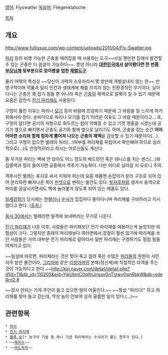 [[영어]]: Flyswatter
[[독일어]]: Fliegenklatsche

[[목차]]
== 개요 ==
http://www.fullissue.com/wp-content/uploads/2011/04/Fly-Swatter.jpg

[[파리]] 등의 비행 가능한 곤충을 때려잡을 때 사용하는 도구~~사실 웬만한 집에서 발견할 수 있는 곤충은 다 끔살이 가능하다~~. 뿐만 아니라 '''[[대한민국]]에서 살아봤다면 한 번쯤 [[부모님]]께 뒷부분으로 맞아봤을 법한 [[체벌]]도구'''.

물리 어택의 특성상 ~~당신이 괴력의 소유자라서 몇 방만에 개발살내지 않는 한~~ 반영구적이며 약품과 달리 인간과 생태계에 해를 끼치지 않는 친환경적인 무기이다. 날아다니는 곤충은 꽤 잡기 힘들 뿐 아니라 죽은 [[곤충]]의 체액으로 얼룩이 질 수 있기 때문에 요즘은 감전식 [[전기 파리채]]도 사용된다.

구멍이 뚫린 이유는 파리나 [[모기]] 등이 바람에 민감하기 때문에 그 바람을 덜 느끼게 하기 위해서라 한다. 손바닥으로 파리나 모기를 잡기 어려운 이유도 그 바람 때문이라고... 또, 구멍이 없다면 공기의 저항으로 휘두르는 힘이 약해질 수 있고 기껏 명중을 시켰는데 공기가 옆으로 빠지면서 곤충도 공기와 함께 옆으로 날리기도 하며, 곤충을 잡는 순간 '''어마어마한 소리와 함께 힘차게 뿜어져 나오는 곤충의 체액'''을 감상할 수 있기 때문이다(...). 그리고 구멍이 없으면 벌레의 처리(...)여부를 파리채를 뒤집어서 확인해야 하므로 심리적으로(...)도 안정적이라고 하시는 어르신들도 계신다. 

좀 무거운 파리는 벽에 안 앉아도 어느 정도의 배드민턴 혹은 테니스를 치는 센스(...)와 집중력과 힘이 들어가면 공중에서 격추가 가능하다. 다만 어디로 날라갈 지 모르니 주의.  

격추시킨 벌레는 휴지로 싸서 치워야 하는데 요즘 제품엔 손잡이가 분리 구조로 되어 있어 분리하면 빠져나온 쪽이 [[핀셋]]으로 변하는 물건도 있다. [[빗자루]]처럼 생겨서 충격으로 파리를 끔살시키면서도 벽에 눌러붙지 않도록 되어 있는 제품도 있다.

[[일제강점기]] 당시에는 [[헌병]]이나 [[순사]]가 집집마다 돌아다니며 파리채를 구비하라고 지시했다고 한다. ([http://www.seoul.go.kr/life/life/culture/history_book/picture_seoul2/2/1203307_3014.html 출처.]) 

[[용사 30]]에서는 벌레라면 일격에 보내버리는 무기로 나온다.

[[전기 파리채]]가 나온 이후, 사람들은 파리채보단 전기 파리채를 애용하는게 늘었지만 위험성이 크다. 그렇지만 종래의 파리채보다 여러면에서 장점이 훨씬 많기에 파리채를 쓰던 사람들은 거의 대부분 전기 파리채로 갈아타서 일반 파리채는 구경하기도 점점 힘들어져가고 있다.

~~일설에 따르면, 파리채라는 것은 맞아 죽고 깔려 죽은 수많은 [[파리]]들의 원한이 서린 저주 받은 물건이라, [[그리마]]와 같은 [[리빙아머]]의 본체(정신체)에 직접적인 타격을 주는 것이 가능하다고 한다.~~[[http://kin.naver.com/detail/detail.php?d1id=11&dir_id=110205&eid=YjkUkmC0qlfnJrissvGnTizwvOonRbkW&qb=sde4rri2 #]]

~~장사 안되는 가게 주인이 들고 있으면 웬지 어울린다.~~ ~~항상 "파리다!" 하고 파리채를 찾아 들고 갔는데, 막상 놈이 안보여 심히 골룸한 일이 있다.(...)~~
== 관련항목 ==
 * [[파리]]
 * [[전기 파리채]]
 * [[블록 슛]][* 농구의 기술 중 하나 가끔 파리채라는 수식어가 붙는 경우가 있다.]
 * ~~[[채치수]]~~
 * ~~[[마도학자]]~~

